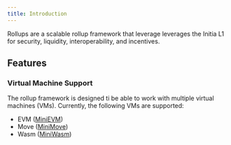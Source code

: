 ```yaml
---
title: Introduction
---
```


Rollups are a scalable rollup framework that leverage leverages the Initia L1 for security, liquidity, interoperability, and incentives.

## Features

### Virtual Machine Support

The rollup framework is designed ti be able to work with multiple virtual machines (VMs). Currently, the following VMs are supported:

- EVM ([MiniEVM](/home/core-concepts/initia-and-rollups/rollups/vms/minievm/introduction))
- Move ([MiniMove](/home/core-concepts/initia-and-rollups/rollups/vms/minimove/introduction))
- Wasm ([MiniWasm](/home/core-concepts/initia-and-rollups/rollups/vms/miniwasm/introduction))

